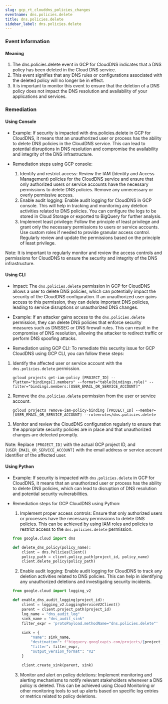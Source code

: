 ```yaml
--- 
slug: gcp_rt_clouddns_policies_changes
eventname: dns.policies.delete
title: dns.policies.delete
sidebar_label: dns.policies.delete
---
```

                       
### Event Information

#### Meaning

1. The dns.policies.delete event in GCP for CloudDNS indicates that a DNS policy has been deleted in the Cloud DNS service.
2. This event signifies that any DNS rules or configurations associated with the deleted policy will no longer be in effect.
3. It is important to monitor this event to ensure that the deletion of a DNS policy does not impact the DNS resolution and availability of your applications and services.

### Remediation

#### Using Console

- Example: If security is impacted with dns.policies.delete in GCP for CloudDNS, it means that an unauthorized user or process has the ability to delete DNS policies in the CloudDNS service. This can lead to potential disruptions in DNS resolution and compromise the availability and integrity of the DNS infrastructure.

- Remediation steps using GCP console:
  1. Identify and restrict access: Review the IAM (Identity and Access Management) policies for the CloudDNS service and ensure that only authorized users or service accounts have the necessary permissions to delete DNS policies. Remove any unnecessary or overly permissive access.
  2. Enable audit logging: Enable audit logging for CloudDNS in GCP console. This will help in tracking and monitoring any deletion activities related to DNS policies. You can configure the logs to be stored in Cloud Storage or exported to BigQuery for further analysis.
  3. Implement least privilege: Follow the principle of least privilege and grant only the necessary permissions to users or service accounts. Use custom roles if needed to provide granular access control. Regularly review and update the permissions based on the principle of least privilege.

Note: It is important to regularly monitor and review the access controls and permissions for CloudDNS to ensure the security and integrity of the DNS infrastructure.

#### Using CLI

- Impact: The `dns.policies.delete` permission in GCP for CloudDNS allows a user to delete DNS policies, which can potentially impact the security of the CloudDNS configuration. If an unauthorized user gains access to this permission, they can delete important DNS policies, leading to service disruptions or unauthorized DNS changes.

- Example: If an attacker gains access to the `dns.policies.delete` permission, they can delete DNS policies that enforce security measures such as DNSSEC or DNS firewall rules. This can result in the compromise of DNS resolution, allowing the attacker to redirect traffic or perform DNS spoofing attacks.

- Remediation using GCP CLI: To remediate this security issue for GCP CloudDNS using GCP CLI, you can follow these steps:

1. Identify the affected user or service account with the `dns.policies.delete` permission.
   ```
   gcloud projects get-iam-policy [PROJECT_ID] --flatten="bindings[].members" --format="table(bindings.role)" --filter="bindings.members:[USER_EMAIL_OR_SERVICE_ACCOUNT]"
   ```

2. Remove the `dns.policies.delete` permission from the user or service account.
   ```
   gcloud projects remove-iam-policy-binding [PROJECT_ID] --member=[USER_EMAIL_OR_SERVICE_ACCOUNT] --role=roles/dns.policies.delete
   ```

3. Monitor and review the CloudDNS configuration regularly to ensure that the appropriate security policies are in place and that unauthorized changes are detected promptly.

Note: Replace `[PROJECT_ID]` with the actual GCP project ID, and `[USER_EMAIL_OR_SERVICE_ACCOUNT]` with the email address or service account identifier of the affected user.

#### Using Python

- Example: If security is impacted with `dns.policies.delete` in GCP for CloudDNS, it means that an unauthorized user or process has the ability to delete DNS policies, which can lead to disruption of DNS resolution and potential security vulnerabilities.

- Remediation steps for GCP CloudDNS using Python:
  1. Implement proper access controls: Ensure that only authorized users or processes have the necessary permissions to delete DNS policies. This can be achieved by using IAM roles and policies to restrict access to the `dns.policies.delete` permission.
  
  ```python
  from google.cloud import dns

  def delete_dns_policy(policy_name):
      client = dns.PoliciesClient()
      policy_path = client.policy_path(project_id, policy_name)
      client.delete_policy(policy_path)
  ```
  
  2. Enable audit logging: Enable audit logging for CloudDNS to track any deletion activities related to DNS policies. This can help in identifying any unauthorized deletions and investigating security incidents.
  
  ```python
  from google.cloud import logging_v2

  def enable_dns_audit_logging(project_id):
      client = logging_v2.LoggingServiceV2Client()
      parent = client.project_path(project_id)
      log_name = "dns_audit_log"
      sink_name = "dns_audit_sink"
      filter_expr = 'protoPayload.methodName="dns.policies.delete"'
      
      sink = {
          "name": sink_name,
          "destination": f"bigquery.googleapis.com/projects/{project_id}/datasets/{dataset_id}/tables/{table_id}",
          "filter": filter_expr,
          "output_version_format": "V2"
      }
      
      client.create_sink(parent, sink)
  ```
  
  3. Monitor and alert on policy deletions: Implement monitoring and alerting mechanisms to notify relevant stakeholders whenever a DNS policy is deleted. This can be achieved using Cloud Monitoring or other monitoring tools to set up alerts based on specific log entries or metrics related to policy deletions.


 